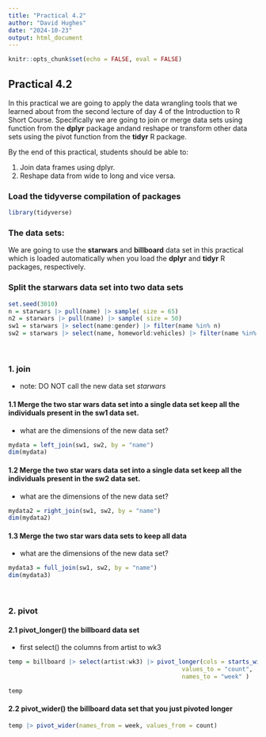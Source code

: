 ```yaml
---
title: "Practical 4.2"
author: "David Hughes"
date: "2024-10-23"
output: html_document
---
```


```r
knitr::opts_chunk$set(echo = FALSE, eval = FALSE)
```

## Practical 4.2

In this practical we are going to apply the data wrangling tools that we learned about from the second lecture of day 4 of the Introduction to R Short Course. Specifically we are going to join or merge data sets using function from the **dplyr** package andand reshape or transform other data sets using the pivot function from the **tidyr** R package. 


By the end of this practical, students should be able to:

  1.	Join data frames using dplyr.
  2.	Reshape data from wide to long and vice versa.


### Load the tidyverse compilation of packages

```r
library(tidyverse)
```


### The data sets:

We are going to use the **starwars** and **billboard** data set in this practical which is loaded automatically when you load the **dplyr** and  **tidyr** R packages, respectively.


### Split the starwars data set into two data sets

```r
set.seed(3010)
n = starwars |> pull(name) |> sample( size = 65)
n2 = starwars |> pull(name) |> sample( size = 50)
sw1 = starwars |> select(name:gender) |> filter(name %in% n)
sw2 = starwars |> select(name, homeworld:vehicles) |> filter(name %in% n2)
```

<br>


### 1. join

  - note: DO NOT call the new data set *starwars*

#### 1.1 Merge the two star wars data set into a single data set keep all the individuals present in the **sw1** data set.

  - what are the dimensions of the new data set? 
  
```r
mydata = left_join(sw1, sw2, by = "name")
dim(mydata)
```

#### 1.2 Merge the two star wars data set into a single data set keep all the individuals present in the **sw2** data set.

  - what are the dimensions of the new data set? 
  
```r
mydata2 = right_join(sw1, sw2, by = "name")
dim(mydata2)
```

#### 1.3 Merge the two star wars data sets to keep all data

  - what are the dimensions of the new data set? 
  
```r
mydata3 = full_join(sw1, sw2, by = "name")
dim(mydata3)
```

<br>


### 2. pivot

#### 2.1 pivot_longer() the billboard data set


  - first select() the columns from artist to wk3
  
```r
temp = billboard |> select(artist:wk3) |> pivot_longer(cols = starts_with("wk"), 
                                                 values_to = "count", 
                                                 names_to = "week" )

temp
```


#### 2.2 pivot_wider() the billboard data set that you just pivoted longer

```r
temp |> pivot_wider(names_from = week, values_from = count)
```


<br><br>

